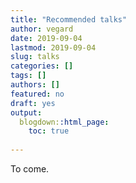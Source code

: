 ```yaml
---
title: "Recommended talks"
author: vegard
date: 2019-09-04
lastmod: 2019-09-04
slug: talks
categories: []
tags: []
authors: []
featured: no
draft: yes
output:
  blogdown::html_page:
    toc: true
    
---
```


To come.